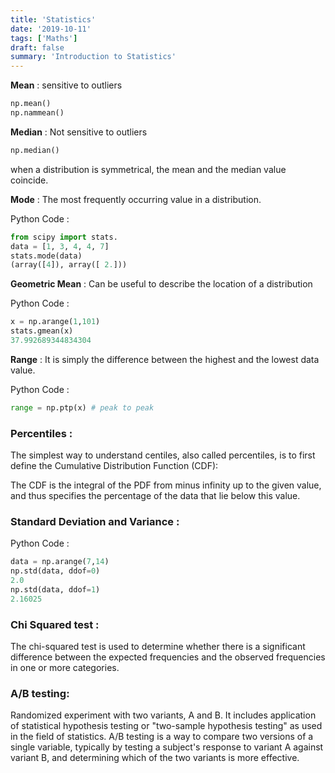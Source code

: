 ```yaml
---
title: 'Statistics'
date: '2019-10-11'
tags: ['Maths']
draft: false
summary: 'Introduction to Statistics'
---
```


**Mean** : sensitive to outliers

```python
np.mean()
np.nammean()
```

**Median** : Not sensitive to outliers

```python
np.median()
```

when a distribution is symmetrical, the mean and the median value coincide.

**Mode** : The most frequently occurring value in a distribution.

Python Code :

```python
from scipy import stats.
data = [1, 3, 4, 4, 7]
stats.mode(data)
(array([4]), array([ 2.]))
```

**Geometric Mean** : Can be useful to describe the location of a distribution

Python Code :

```python
x = np.arange(1,101)
stats.gmean(x)
37.992689344834304
```

**Range** : It is simply the difference between the highest and the lowest data value.

Python Code :

```python
range = np.ptp(x) # peak to peak
```

### Percentiles :

The simplest way to understand centiles, also called percentiles, is to first define the
Cumulative Distribution Function (CDF):

The CDF is the integral of the PDF from minus infinity up to the given value, and thus
specifies the percentage of the data that lie below this value.

### Standard Deviation and Variance :

Python Code :

```python
data = np.arange(7,14)
np.std(data, ddof=0)
2.0
np.std(data, ddof=1)
2.16025
```

### Chi Squared test :

The chi-squared test is used to determine whether there is a significant difference
between the expected frequencies and the observed frequencies in one or more categories.

### A/B testing:

Randomized experiment with two variants, A and B. It includes application of statistical hypothesis
testing or "two-sample hypothesis testing" as used in the field of statistics. A/B testing is a way
to compare two versions of a single variable, typically by testing a subject's response to variant
A against variant B, and determining which of the two variants is more effective.
